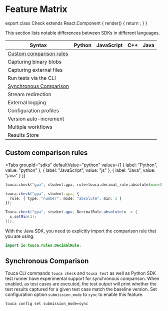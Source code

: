 
# Feature Matrix

export class Check extends React.Component {
  render() {
    return <HiCheckCircle color="green" size="1.25rem" />;
  }
}

This section lists notable differences between SDKs in different languages.

| Syntax                                              | Python                     | JavaScript                 | C++                        | Java                       |
| --------------------------------------------------- | -------------------------- | -------------------------- | -------------------------- | -------------------------- |
| [Custom comparison rules](#custom-comparison-rules) | <Since version="v1.8.1" /> | <Since version="v1.6.2" /> |                            | <Since version="v1.5.2" /> |
| Capturing binary blobs                              | <Since version="v1.8.1" /> | <Since version="v1.6.2" /> |                            |                            |
| Capturing external files                            | <Since version="v1.8.1" /> | <Since version="v1.6.2" /> |                            |                            |
| Run tests via the CLI                               | <Since version="v1.5.2" /> |                            |                            |                            |
| [Synchronous Comparison](#synchronous-comparison)   | <Since version="v1.8.6" /> |                            |                            |                            |
| Stream redirection                                  |                            |                            | <Since version="v1.4.0" /> |                            |
| External logging                                    |                            |                            | <Since version="v1.4.0" /> |                            |
| Configuration profiles                              | <Since version="v1.5.3" /> | <Since version="v1.5.6" /> | <Since version="v1.6.0" /> | <Since version="v1.6.0" /> |
| Version auto-increment                              | <Since version="v1.5.8" /> | <Since version="v1.5.5" /> | <Since version="v1.6.0" /> | <Since version="v1.6.0" /> |
| Multiple workflows                                  | <Since version="v1.5.2" /> | <Since version="v1.5.5" /> | <Since version="v1.6.0" /> | <Since version="v1.6.0" /> |
| Results Store                                       | <Since version="v1.5.2" /> | <Since version="v1.5.5" /> | <Since version="v1.6.0" /> | <Since version="v1.6.0" /> |

## Custom comparison rules

<Tabs
  groupId="sdks"
  defaultValue="python"
  values={[
    { label: "Python", value: "python" },
    { label: "JavaScript", value: "js" },
    { label: "Java", value: "java" }
  ]}
>
<TabItem value="python">

```py
touca.check("gpa", student.gpa, rule=touca.decimal_rule.absolute(min=3))
```

</TabItem>
<TabItem value="js">

```ts
touca.check("gpa", student.gpa, {
  rule: { type: "number", mode: "absolute", min: 3 }
});
```

</TabItem>
<TabItem value="java">

```java
Touca.check("gpa", student.gpa, DecimalRule.absolute(x -> {
  x.setMin(3);
}));
```

With the Java SDK, you need to explicitly import the comparison rule that you
are using.

```java
import io.touca.rules.DecimalRule;
```

</TabItem>
</Tabs>

## Synchronous Comparison

Touca CLI commands `touca check` and `touca test` as well as Python SDK test
runner have experimental support for synchronous comparison. When enabled, as
test cases are executed, the test output will print whether the test results
captured for a given test case match the baseline version. Set configuration
option `submission_mode` to `sync` to enable this feature.

```plaintext
touca config set submission_mode=sync
```
